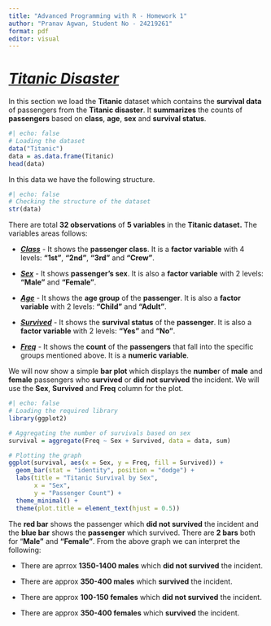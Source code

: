 ```yaml
---
title: "Advanced Programming with R - Homework 1"
author: "Pranav Agwan, Student No - 24219261"
format: pdf
editor: visual
---
```


# [***Titanic Disaster***]{.underline}

In this section we load the **Titanic** dataset which contains the **survival data** of passengers from the **Titanic disaster**. It **summarizes** the counts of **passengers** based on **class**, **age**, **sex** and **survival status**.

```r
#| echo: false
# Loading the dataset
data("Titanic")
data = as.data.frame(Titanic)
head(data)
```

In this data we have the following structure.

```r
#| echo: false
# Checking the structure of the dataset
str(data)
```

There are total **32 observations** of **5 variables** in the **Titanic dataset.** The variables areas follows:

-   [***Class***]{.underline} - It shows the **passenger class**. It is a **factor variable** with 4 levels: **"1st"**, **"2nd"**, **"3rd"** and **"Crew"**.

-   [***Sex***]{.underline} - It shows **passenger's sex**. It is also a **factor variable** with 2 levels: **"Male"** and **"Female"**.

-   [***Age***]{.underline} - It shows the **age group** of the **passenger**. It is also a **factor variable** with 2 levels: **"Child"** and **"Adult"**.

-   [***Survived***]{.underline} - It shows the **survival status** of the **passenger**. It is also a **factor variable** with 2 levels: **"Yes"** and **"No"**.

-   [***Freq***]{.underline} - It shows the **count** of the **passengers** that fall into the specific groups mentioned above. It is a **numeric variable**.

We will now show a simple **bar plot** which displays the **numbe**r of **male** and **female** passengers who **survived** or **did** **not survived** the incident. We will use the **Sex**, **Survived** and **Freq** column for the plot.

```r
#| echo: false
# Loading the required library
library(ggplot2)

# Aggregating the number of survivals based on sex
survival = aggregate(Freq ~ Sex + Survived, data = data, sum)

# Plotting the graph
ggplot(survival, aes(x = Sex, y = Freq, fill = Survived)) +
  geom_bar(stat = "identity", position = "dodge") +
  labs(title = "Titanic Survival by Sex",
       x = "Sex",
       y = "Passenger Count") +
  theme_minimal() +
  theme(plot.title = element_text(hjust = 0.5))
```

The **red bar** shows the passenger which **did not survived** the incident and the **blue bar** shows the **passenger** which survived. There are **2 bars** both for "**Male"** and **"Female"**. From the above graph we can interpret the following:

-   There are aprrox **1350-1400 males** which **did not survived** the incident.

-   There are approx **350-400 males** which **survived** the incident.

-   There are approx **100-150 females** which **did not survived** the incident.

-   There are approx **350-400 females** which **survived** the incident.
